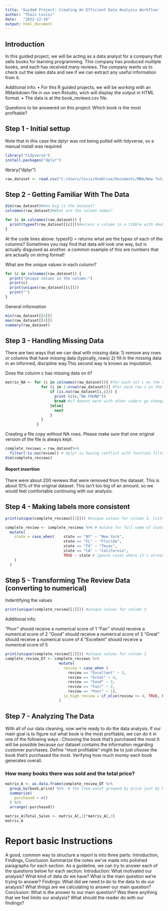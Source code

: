 ```yaml
---
title: 'Guided Project: Creating An Efficient Data Analysis Workflow'
author: "Thais Lovisi"
date:   "2022-12-19"
output: html_document
---
```


## Introduction

  In this guided project, we will be acting as a data analyst for a company that sells books for learning programming. This company has produced multiple books, and each has received many reviews. The company wants us to check out the sales data and see if we can extract any useful information from it. 
    
  Additional info:
	•   For this R guided projects, we will be working with an RMarkdown file in our own Rstudio, wich will display the output in HTML format. 
	•   The data is at the book_reviews.csv file.
	
Questions to be answered on this project:
  Which book is the most profitable?

## Step 1 - Initial settup

  Note that in this case the dplyr was not being pulled with tidyverse, so a manual install was required
```r
library("tidyverse")
install.packages("dplyr")
```

library("dplyr")
```r
raw_dataset <- read.csv("C:/Users/lovis/OneDrive/Documents/MBA/New folder/Books_Reviews/book_reviews.csv")# while copying path remember to invert the \
```

## Step 2 - Getting Familiar With The Data

```r
dim(raw_dataset)#How big is the dataset? 
colnames(raw_dataset)#What are the column names? 

for (c in colnames(raw_dataset)) {
  print(typeof(raw_dataset[[c]]))#access a column in a tibble with double bracket syntax tibble_data[["column_name"]]
}
```
At the code lines above:
  typeof() = returns what are the types of each of the columns?
  Sometimes you may find that data will look one way, but is actually disguised as another. 
  a common example of this are numbers that are actually on string format!

What are the unique values in each column?
```r

for (c in colnames(raw_dataset)) {
  print("Unique values in the column:")
  print(c)
  print(unique(raw_dataset[[c]]))
  print("")
}
```
General information

```r
min(raw_dataset[[4]])
max(raw_dataset[[4]])
summary(raw_dataset)
```

## Step 3 - Handling Missing Data

There are two ways that we can deal with missing data: 
  1) remove any rows or columns that have missing data (typically, rows) 
  2) fill in the missing data in an informed, discipline way.This second way is known as imputation.
  
Does the colunm c has missing data on it?

```r
matrix_NA <- for (c in colnames(raw_dataset)){ #for each col c on the range
                for (i in 1:nrow(raw_dataset)){ #for each row i on the range
                    if (is.na(raw_dataset[i,c])) {
                      print (c(c,"NA FOUND"))
                      break #if doesnt work with other coders go change break by next
                    }else{
                      next
                    }
                }       
              }
```
Creating a file copy without NA rows. Please make sure that one original version of the file is always kept.

```r
complete_reviews = raw_dataset%>%
  filter(!is.na(review)) # dplyr is having conflict with function filter, to solve it is necessary load it 2x
dim(complete_reviews)

```
#### Report insertion
There were about 200 reviews that were removed from the dataset. This is about 10% of the original dataset. This isn't too big of an amount, so we would feel comfortable continuing with our analysis.

## Step 4 - Making labels more consistent
```r
print(unique(complete_reviews[[3]])) #unique values for column 3, lists the states name and help us identify inconsistencies

complete_review <- complete_reviews %>% # mutate for full name of state those ones with shortening registered
  mutate(
    state = case_when(    state == "NY" ~ "New York",
                          state == "FL" ~ "Florida",
                          state == "TX" ~ "Texas",
                          state == "CA" ~ "California",
                          TRUE ~ state # ignore cases where it's already postal code
    )
  )

```
## Step 5 - Transforming The Review Data (converting to numerical)

Indentifying the values

```r
print(unique(complete_review[[2]])) #unique values for column 3  
```

Additional info:

  "Poor" should receive a numerical score of 1
  "Fair" should receive a numerical score of 2
  "Good" should receive a numerical score of 3
  "Great" should receive a numerical score of 4
  "Excellent" should receive a numerical score of 5

```r
print(unique(complete_review[[2]])) #unique values for column 3    
complete_review_DT <- complete_reviews %>%
                        mutate(
                          review = case_when (
                            review == "Excellent" ~ 5,
                            review == "Great" ~ 4,
                            review == "Good" ~ 3,
                            review == "Fair" ~ 2,
                            review == "Poor" ~ 1),
                          is_high_review = if_else(review >= 4, TRUE, FALSE)
                        )
```
## Step 7 - Analyzing The Data
  With all of our data cleaning, now we're ready to do the data analysis. If our main goal is to figure out what book is the most profitable, we can do it in one of the following ways :
    Choosing the book that's purchased the most.It will be possible because our dataset contains the information regarding customer purchases. 
    Define "most profitable" might be to just choose the book that's purchased the most.
    Verifying how much money each book generates overall.
    
### How many books there was sold and the total price?

```r
matrix_A <- as.data.frame(complete_review_DT %>% 
  group_by(book,price) %>%  # the item wasnt grouped by price just by book
  summarize(
    purchased = n()
  ) %>% 
  arrange(-purchased))

matrix_A$Total_Sales <- matrix_A[,2]*matrix_A[,3]
matrix_A

```

# Report basic Instructions

A good, common way to structure a report is into three parts: Introduction, Findings, Conclusion
Summarize the notes we've made into polished paragraphs for each section. As a guideline, we can try to answer each of the questions below for each section:
  Introduction: What motivated our analysis? What kind of data do we have? What is the main question we're trying to answer?
  Findings: What did we need to do to the data to do our analysis? What things are we calculating to answer our main question?
  Conclusion: What is the answer to our main question? Was there anything that we feel limits our analysis? What should the reader do with our findings?